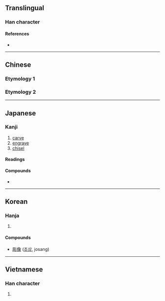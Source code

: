 {{also|雕}}
{{character info}}
{{character info|0x2F89A}}
==Translingual==

===Han character===
{{Han char|rn=59|rad=彡|as=08|sn=11|four=72222|canj=BRHHH|ids=⿰周彡}}

====References====
* {{Han ref|kx=0363.230|dkj=09995|dj=0683.030|hdz=20855.040|uh=5F6B|ud=24427|bh=B16E|bd=45422}}

----

==Chinese==

===Etymology 1===
{{zh-see|雕|v}}

===Etymology 2===
{{zh-see|凋|v}}

----

==Japanese==

===Kanji===
{{ja-kanji|grade=c|rs=彡08}}

# [[carve]]
# [[engrave]]
# [[chisel]]

====Readings====
{{ja-readings
|goon=ちょう
|kanon=ちょう
|kun=ほ-る, ぼ-り
}}

====Compounds====
* {{ja-r|彫%刻|ちょう%こく}}

----

==Korean==

===Hanja===
{{ko-hanja|hangeul=조|eumhun=|rv=jo|mr=cho|y=co}}

# {{rfdef|ko|sort=彡08}}

====Compounds====
* [[彫像]] ([[조상]], josang)

----

==Vietnamese==

===Han character===
{{vi-hantu|[[điêu]], [[đêu]]|rs=彡08}}

# {{rfdef|vi}}